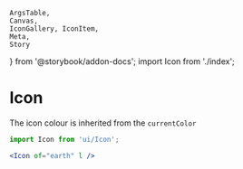 	ArgsTable,
	Canvas,
	IconGallery, IconItem,
	Meta,
	Story
} from '@storybook/addon-docs'; import Icon from './index';

<Meta
	title="Display/Icon"
	component={Icon}
/>

# Icon

The icon colour is inherited from the `currentColor`

```jsx
import Icon from 'ui/Icon';

<Icon of="earth" l />
```

<Canvas>
	<Story name="Icon">
		<Icon of="categories" xs />
		<Icon of="categories" s />
		<Icon of="categories" m />
		<Icon of="categories" l />
		<Icon of="categories" xl />
		<Icon of="categories" xxl />
		<br/>
		<Icon of="add-after" xs />
		<Icon of="add-after" s />
		<Icon of="add-after" m />
		<Icon of="add-after" l />
		<Icon of="add-after" xl />
		<Icon of="add-after" xxl />
		<br/>
		<div style={{color:'red'}}>
			<Icon of="brush" xs />
			<Icon of="brush" s />
			<Icon of="brush" m />
			<Icon of="brush" l />
			<Icon of="brush" xl />
			<Icon of="brush" xxl />
		</div>
		<span style={{color:'green'}}><Icon of="share" xs /></span>
		<span style={{color:'blue'}}><Icon of="share" s /></span>
		<span style={{color:'orange'}}><Icon of="share" m /></span>
		<span style={{color:'purple'}}><Icon of="share" l /></span>
		<span style={{color:'pink'}}><Icon of="share" xl /></span>
		<span style={{color:'brown'}}><Icon of="share" xxl /></span>
	</Story>
</Canvas>

<ArgsTable of={Icon} />

<IconGallery>
	<IconItem name="accept"><Icon of="accept" xl /></IconItem>
	<IconItem name="accommodation"><Icon of="accommodation" xl /></IconItem>
	<IconItem name="activity"><Icon of="activity" xl /></IconItem>
	<IconItem name="add-after"><Icon of="add-after" xl /></IconItem>
	<IconItem name="add-notification"><Icon of="add-notification" xl /></IconItem>
	<IconItem name="affiliate-details"><Icon of="affiliate-details" xl /></IconItem>
	<IconItem name="attachment"><Icon of="attachment" xl /></IconItem>
	<IconItem name="bin"><Icon of="bin" xl /></IconItem>
	<IconItem name="brush"><Icon of="brush" xl /></IconItem>
	<IconItem name="building"><Icon of="building" xl /></IconItem>
	<IconItem name="calendar"><Icon of="calendar" xl /></IconItem>
	<IconItem name="categories"><Icon of="categories" xl /></IconItem>
	<IconItem name="chat"><Icon of="chat" xl /></IconItem>
	<IconItem name="clients"><Icon of="clients" xl /></IconItem>
	<IconItem name="cog"><Icon of="cog" xl /></IconItem>
	<IconItem name="connect"><Icon of="connect" xl /></IconItem>
	<IconItem name="copy"><Icon of="copy" xl /></IconItem>
	<IconItem name="date"><Icon of="date" xl /></IconItem>
	<IconItem name="directions"><Icon of="directions" xl /></IconItem>
	<IconItem name="document"><Icon of="document" xl /></IconItem>
	<IconItem name="down-arrow-circle"><Icon of="down-arrow-circle" xl /></IconItem>
	<IconItem name="earth"><Icon of="earth" xl /></IconItem>
	<IconItem name="edit"><Icon of="edit" xl /></IconItem>
	<IconItem name="files"><Icon of="files" xl /></IconItem>
	<IconItem name="flight"><Icon of="flight" xl /></IconItem>
	<IconItem name="food"><Icon of="food" xl /></IconItem>
	<IconItem name="grid"><Icon of="grid" xl /></IconItem>
	<IconItem name="hide-eye"><Icon of="hide-eye" xl /></IconItem>
	<IconItem name="image"><Icon of="image" xl /></IconItem>
	<IconItem name="layout"><Icon of="layout" xl /></IconItem>
	<IconItem name="list"><Icon of="list" xl /></IconItem>
	<IconItem name="location"><Icon of="location" xl /></IconItem>
	<IconItem name="logout"><Icon of="logout" xl /></IconItem>
	<IconItem name="luggage"><Icon of="luggage" xl /></IconItem>
	<IconItem name="money"><Icon of="money" xl /></IconItem>
	<IconItem name="new-notification"><Icon of="new-notification" xl /></IconItem>
	<IconItem name="notes"><Icon of="notes" xl /></IconItem>
	<IconItem name="notification"><Icon of="notification" xl /></IconItem>
	<IconItem name="other"><Icon of="other" xl /></IconItem>
	<IconItem name="paste"><Icon of="paste" xl /></IconItem>
	<IconItem name="payments"><Icon of="payments" xl /></IconItem>
	<IconItem name="people"><Icon of="people" xl /></IconItem>
	<IconItem name="phone"><Icon of="phone" xl /></IconItem>
	<IconItem name="plus-square"><Icon of="plus-square" xl /></IconItem>
	<IconItem name="question-mark-square"><Icon of="question-mark-square" xl /></IconItem>
	<IconItem name="reject"><Icon of="reject" xl /></IconItem>
	<IconItem name="search"><Icon of="search" xl /></IconItem>
	<IconItem name="server"><Icon of="server" xl /></IconItem>
	<IconItem name="share"><Icon of="share" xl /></IconItem>
	<IconItem name="sliders"><Icon of="sliders" xl /></IconItem>
	<IconItem name="star-empty"><Icon of="star-empty" xl /></IconItem>
	<IconItem name="star-full"><Icon of="star-full" xl /></IconItem>
	<IconItem name="star-half"><Icon of="star-half" xl /></IconItem>
	<IconItem name="star-square"><Icon of="star-square" xl /></IconItem>
	<IconItem name="star"><Icon of="star" xl /></IconItem>
	<IconItem name="tick-circle"><Icon of="tick-circle" xl /></IconItem>
	<IconItem name="travel-bike"><Icon of="travel-bike" xl /></IconItem>
	<IconItem name="travel-boat"><Icon of="travel-boat" xl /></IconItem>
	<IconItem name="travel-drive"><Icon of="travel-drive" xl /></IconItem>
	<IconItem name="travel-flight"><Icon of="travel-flight" xl /></IconItem>
	<IconItem name="travel-public-transport"><Icon of="travel-public-transport" xl /></IconItem>
	<IconItem name="travel-taxi"><Icon of="travel-taxi" xl /></IconItem>
	<IconItem name="travel-walk"><Icon of="travel-walk" xl /></IconItem>
	<IconItem name="travel"><Icon of="travel" xl /></IconItem>
</IconGallery>
